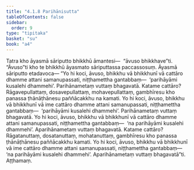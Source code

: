 ```yaml
---
title: "4.1.8 Parihānisutta"
tableOfContents: false
sidebar:
  order: 9
type: "tipitaka"
basket: "su"
book: "a4"
---
```



<DynamicBreadcrumb />

<Division number="158" book="a4">

<Paragraph number="926" book="a4">
Tatra kho āyasmā sāriputto bhikkhū āmantesi—  “āvuso bhikkhave”ti. “Āvuso”ti kho te bhikkhū āyasmato sāriputtassa paccassosuṃ. Āyasmā sāriputto etadavoca—
</Paragraph>

<Paragraph number="927" book="a4">
“Yo hi koci, āvuso, bhikkhu vā bhikkhunī vā cattāro dhamme attani samanupassati, niṭṭhamettha gantabbaṃ—  ‘parihāyāmi kusalehi dhammehi’. Parihānametaṃ vuttaṃ bhagavatā. Katame cattāro? Rāgavepullattaṃ, dosavepullattaṃ, mohavepullattaṃ, gambhīresu kho panassa ṭhānāṭhānesu paññācakkhu na kamati. Yo hi koci, āvuso, bhikkhu vā bhikkhunī vā ime cattāro dhamme attani samanupassati, niṭṭhamettha gantabbaṃ—  ‘parihāyāmi kusalehi dhammehi’. Parihānametaṃ vuttaṃ bhagavatā.
</Paragraph>

<Paragraph number="928" book="a4">
Yo hi koci, āvuso, bhikkhu vā bhikkhunī vā cattāro dhamme attani samanupassati, niṭṭhamettha gantabbaṃ—  ‘na parihāyāmi kusalehi dhammehi’. Aparihānametaṃ vuttaṃ bhagavatā. Katame cattāro? Rāgatanuttaṃ, dosatanuttaṃ, mohatanuttaṃ, gambhīresu kho panassa ṭhānāṭhānesu paññācakkhu kamati. Yo hi koci, āvuso, bhikkhu vā bhikkhunī vā ime cattāro dhamme attani samanupassati, niṭṭhamettha gantabbaṃ—  ‘na parihāyāmi kusalehi dhammehi’. Aparihānametaṃ vuttaṃ bhagavatā”ti.

</Paragraph>
</Division>

<Paragraph number="929" type="center" book="a4">
Aṭṭhamaṃ.
</Paragraph>
